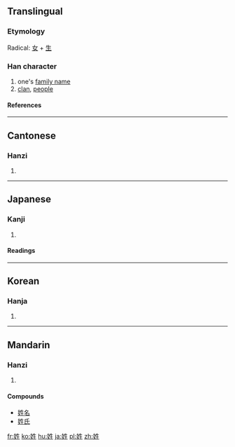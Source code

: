 ==Translingual==
===Etymology===
Radical: [[女]] + [[生]]
===Han character===
{{Han char|rn=38|rad=女|as=05|sn=8|four=4541<sub>0</sub>|canj=女竹手一 (VHQM)|ids=⿰[[女]][[生]]}}
# one's [[family name]]
# [[clan]], [[people]]
====References====
{{Han ref|kx=0259.050|dkj=06178|dj=0524.090|hdz=21037.120|uh=59D3|ud=22995|bh=A96D|bd=43373}}

----

==Cantonese==
===Hanzi===
{{yue-hanzi|jyut=|y=sing3}}
# {{defn|Cantonese}}
----
==Japanese==
===Kanji===
{{ja-kanji|grade=c|rs=女05}}
# {{defn|Japanese}} 
====Readings====
{{ja-readings|on=[[せい]] (sei), [[しょう]] (shō)|kun=[[かばね]] (kabane)}}
----
==Korean==
===Hanja===
{{ko-hanja|hangeul=성|rv=seong|mr=sŏng}}
# {{defn|Korean}}
----
==Mandarin==
===Hanzi===
{{cmn-hanzi|pin=[[xìng]] ([[xing4]])|wg=hsing<sup>4</sup>}}
# {{defn|Mandarin}}

====Compounds====
*[[姓名]]
*[[姓氏]]

[[fr:姓]]
[[ko:姓]]
[[hu:姓]]
[[ja:姓]]
[[pl:姓]]
[[zh:姓]]